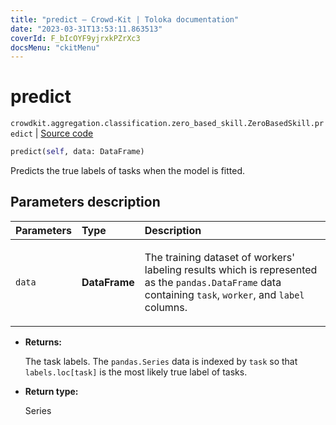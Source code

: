```yaml
---
title: "predict — Crowd-Kit | Toloka documentation"
date: "2023-03-31T13:53:11.863513"
coverId: F_bIcOYF9yjrxkPZrXc3
docsMenu: "ckitMenu"
---
```


# predict

`crowdkit.aggregation.classification.zero_based_skill.ZeroBasedSkill.predict` | [Source code](https://github.com/Toloka/crowd-kit/blob/v1.2.1/crowdkit/aggregation/classification/zero_based_skill.py#L108)

```python
predict(self, data: DataFrame)
```

Predicts the true labels of tasks when the model is fitted.

## Parameters description

| Parameters | Type | Description |
| :----------| :----| :-----------|
`data`|**DataFrame**|<p>The training dataset of workers' labeling results which is represented as the `pandas.DataFrame` data containing `task`, `worker`, and `label` columns.</p>

* **Returns:**

  The task labels. The `pandas.Series` data is indexed by `task`
so that `labels.loc[task]` is the most likely true label of tasks.

* **Return type:**

  Series